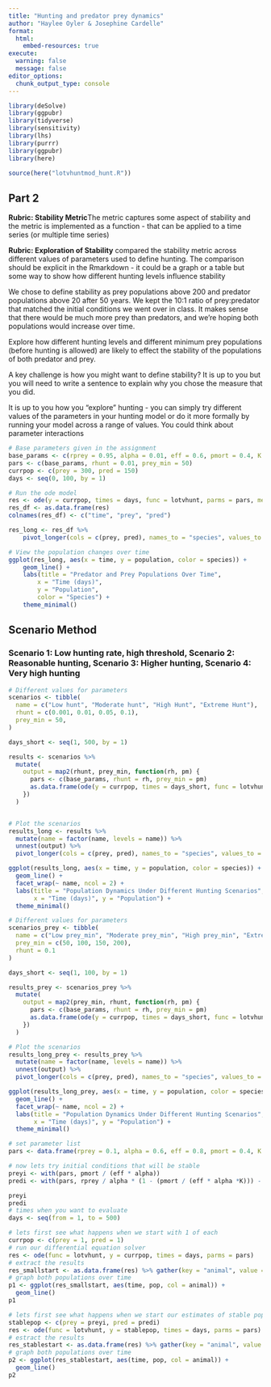 ```yaml
---
title: "Hunting and predator prey dynamics"
author: "Haylee Oyler & Josephine Cardelle"
format: 
  html:
    embed-resources: true
execute:
  warning: false
  message: false
editor_options: 
  chunk_output_type: console
---
```


```r
library(deSolve)
library(ggpubr)
library(tidyverse)
library(sensitivity)
library(lhs)
library(purrr)
library(ggpubr)
library(here)
```

```r
source(here("lotvhuntmod_hunt.R"))
```

## Part 2

**Rubric: Stability Metric**The metric captures some aspect of stability and the metric is implemented as a function - that can be applied to a time series (or multiple time series)

**Rubric: Exploration of Stability** compared the stability metric across different values of parameters used to define hunting. The comparison should be explicit in the Rmarkdown - it could be a graph or a table but some way to show how different hunting levels influence stability


We chose to define stability as prey populations above 200 and predator populations above 20 after 50 years. We kept the 10:1 ratio of prey:predator that matched the initial conditions we went over in class. It makes sense that there would be much more prey than predators, and we're hoping both populations would increase over time. 

Explore how different hunting levels and different minimum prey populations (before hunting is allowed) are likely to effect the stability of the populations of both predator and prey.

A key challenge is how you might want to define stability? It is up to you but you will need to write a sentence to explain why you chose the measure that you did. 

It is up to you how you "explore" hunting  - you can simply try different values of the parameters in your hunting model or do it more formally by running your model across a range of values. You could think about parameter interactions


```r
# Base parameters given in the assignment
base_params <- c(rprey = 0.95, alpha = 0.01, eff = 0.6, pmort = 0.4, K = 2000)
pars <- c(base_params, rhunt = 0.01, prey_min = 50)
currpop <- c(prey = 300, pred = 150)
days <- seq(0, 100, by = 1)

# Run the ode model
res <- ode(y = currpop, times = days, func = lotvhunt, parms = pars, method = "radau")
res_df <- as.data.frame(res)
colnames(res_df) <- c("time", "prey", "pred")

res_long <- res_df %>%
    pivot_longer(cols = c(prey, pred), names_to = "species", values_to = "population")

# View the population changes over time
ggplot(res_long, aes(x = time, y = population, color = species)) +
    geom_line() +
    labs(title = "Predator and Prey Populations Over Time",
        x = "Time (days)",
        y = "Population",
        color = "Species") +
    theme_minimal()
```


## Scenario Method

### Scenario 1: Low hunting rate, high threshold, Scenario 2: Reasonable hunting, Scenario 3: Higher hunting, Scenario 4: Very high hunting
```r
# Different values for parameters 
scenarios <- tibble(
  name = c("Low hunt", "Moderate hunt", "High Hunt", "Extreme Hunt"),
  rhunt = c(0.001, 0.01, 0.05, 0.1),
  prey_min = 50,
)

days_short <- seq(1, 500, by = 1)

results <- scenarios %>%
  mutate(
    output = map2(rhunt, prey_min, function(rh, pm) {
      pars <- c(base_params, rhunt = rh, prey_min = pm)
      as.data.frame(ode(y = currpop, times = days_short, func = lotvhunt, parms = pars, method = "radau"))
    })
  )


# Plot the scenarios
results_long <- results %>%
  mutate(name = factor(name, levels = name)) %>%
  unnest(output) %>%
  pivot_longer(cols = c(prey, pred), names_to = "species", values_to = "population")

ggplot(results_long, aes(x = time, y = population, color = species)) +
  geom_line() +
  facet_wrap(~ name, ncol = 2) +
  labs(title = "Population Dynamics Under Different Hunting Scenarios",
       x = "Time (days)", y = "Population") +
  theme_minimal()
```

```r
# Different values for parameters 
scenarios_prey <- tibble(
  name = c("Low prey_min", "Moderate prey_min", "High prey_min", "Extreme prey_min"),
  prey_min = c(50, 100, 150, 200),
  rhunt = 0.1
)

days_short <- seq(1, 100, by = 1)

results_prey <- scenarios_prey %>%
  mutate(
    output = map2(prey_min, rhunt, function(rh, pm) {
      pars <- c(base_params, rhunt = rh, prey_min = pm)
      as.data.frame(ode(y = currpop, times = days_short, func = lotvhunt, parms = pars, method = "radau"))
    })
  )

# Plot the scenarios
results_long_prey <- results_prey %>%
  mutate(name = factor(name, levels = name)) %>%
  unnest(output) %>%
  pivot_longer(cols = c(prey, pred), names_to = "species", values_to = "population")

ggplot(results_long_prey, aes(x = time, y = population, color = species)) +
  geom_line() +
  facet_wrap(~ name, ncol = 2) +
  labs(title = "Population Dynamics Under Different Hunting Scenarios",
       x = "Time (days)", y = "Population") +
  theme_minimal()
```

```r
# set parameter list
pars <- data.frame(rprey = 0.1, alpha = 0.6, eff = 0.8, pmort = 0.4, K = 200, rhunt = 0.01, prey_min = 100)

# now lets try initial conditions that will be stable
preyi <- with(pars, pmort / (eff * alpha))
predi <- with(pars, rprey / alpha * (1 - (pmort / (eff * alpha *K))) - rhunt / alpha)

preyi
predi
# times when you want to evaluate
days <- seq(from = 1, to = 500)

# lets first see what happens when we start with 1 of each
currpop <- c(prey = 1, pred = 1)
# run our differential equation solver
res <- ode(func = lotvhunt, y = currpop, times = days, parms = pars)
# extract the results
res_smallstart <- as.data.frame(res) %>% gather(key = "animal", value = "pop", -time)
# graph both populations over time
p1 <- ggplot(res_smallstart, aes(time, pop, col = animal)) +
  geom_line()
p1

# lets first see what happens when we start our estimates of stable populations
stablepop <- c(prey = preyi, pred = predi)
res <- ode(func = lotvhunt, y = stablepop, times = days, parms = pars)
# estract the results
res_stablestart <- as.data.frame(res) %>% gather(key = "animal", value = "pop", -time)
# graph both populations over time
p2 <- ggplot(res_stablestart, aes(time, pop, col = animal)) +
  geom_line()
p2
```

